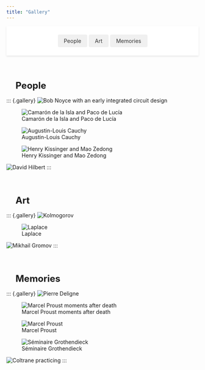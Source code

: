 ```yaml
---
title: "Gallery"
---
```


<style>
/* Override Quarto's default container width constraints */
.quarto-container,
.page-columns,
.content,
main {
 max-width: 100% !important;
 width: 100% !important;
 margin: 0 !important;
 padding: 0 !important;
}

/* Grid layout instead of columns */
.gallery {
 display: grid;
 grid-template-columns: repeat(auto-fill, minmax(300px, 1fr)); /* Slightly larger minimum */
 gap: 1.5rem;
 padding: 1.5rem;
 width: 100%;
}

.gallery p {
 margin: 0;
 padding: 0;
 position: relative;
 cursor: pointer;
}

.gallery .img-fluid {
 width: 100%;
 height: auto;
 object-fit: cover;
 display: block;
 border-radius: 8px;
 transition: all 0.3s cubic-bezier(0.4, 0, 0.2, 1);
 box-shadow: 0 2px 4px rgba(0,0,0,0.1);
}

.gallery .img-fluid:hover {
 transform: scale(1.03);
 box-shadow: 0 8px 16px rgba(0,0,0,0.1);
}

/* Caption styling */
.gallery p em {
 position: absolute;
 bottom: 0;
 left: 0;
 right: 0;
 background: rgba(0,0,0,0.7);
 color: white;
 padding: 0.5rem;
 border-radius: 0 0 8px 8px;
 opacity: 0;
 transition: opacity 0.3s ease;
}

.gallery p:hover em {
 opacity: 1;
}

/* Responsive adjustments */
@media (max-width: 768px) {
 .gallery {
   grid-template-columns: repeat(auto-fill, minmax(250px, 1fr));
   gap: 1rem;
   padding: 1rem;
 }
}

/* Ensure smooth scrolling on the html element */
html {
 scroll-behavior: smooth;
 scroll-padding-top: 100px; /* Adjust this value based on your nav height */
}

/* Navigation styles */
.gallery-nav {
 position: sticky;
 top: 0;
 background: white;
 padding: 1rem;
 margin-bottom: 2rem;
 box-shadow: 0 2px 4px rgba(0,0,0,0.1);
 z-index: 100;
 display: flex;
 gap: 1rem;
 justify-content: center;
 flex-wrap: wrap;
}

.gallery-nav a {
 text-decoration: none;
 padding: 0.5rem 1rem;
 border-radius: 4px;
 background: #f0f0f0;
 color: #333;
 transition: all 0.2s ease;
}

.gallery-nav a:hover {
 background: #e0e0e0;
}

/* Category header styles */
.category-header {
 font-size: 1.5rem;
 margin: 2rem 0 1rem 1.5rem;
 padding-top: 2rem;
}
</style>

<!-- Navigation -->
<div class="gallery-nav">
 <a href="#people">People</a>
 <a href="#art">Art</a>
 <a href="#memories">Memories</a>
</div>

<!-- People Category -->
<section id="people">
 <h2 class="category-header">People</h2>
 ::: {.gallery}
 ![Bob Noyce with an early integrated circuit design](./img/gallery/bob_noyce.png)

 ![Camarón de la Isla and Paco de Lucía](./img/gallery/camaron_paco.jpg)

 ![Augustin-Louis Cauchy](./img/gallery/cauchy.jpg)

 ![Henry Kissinger and Mao Zedong](./img/gallery/Henry-Kissinger-Mao.jpg)

 ![David Hilbert](./img/gallery/hilbert.jpg)
 :::
</section>

<!-- Art Category -->
<section id="art">
 <h2 class="category-header">Art</h2>
 ::: {.gallery}
 ![Kolmogorov](./img/gallery/kolmogorov.jpg)

 ![Laplace](./img/gallery/laplace.jpg)

 ![Mikhail Gromov](./img/gallery/Mikhail_Gromov.jpg)
 :::
</section>

<!-- Memories Category -->
<section id="memories">
 <h2 class="category-header">Memories</h2>
 ::: {.gallery}
 ![Pierre Deligne](./img/gallery/pierre-deligne.jpg)

 ![Marcel Proust moments after death](./img/gallery/proust_dead.jpg)

 ![Marcel Proust](./img/gallery/proust.jpg)

 ![Séminaire Grothendieck](./img/gallery/Seminaire_Grothendieck_15x10.jpg)

 ![Coltrane practicing](./img/gallery/trane.jpg)
 :::
</section>